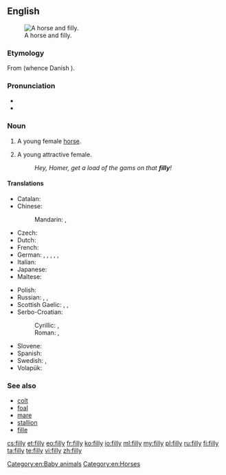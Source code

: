 ==English==
[[Image:Horse And Filly.jpg|thumb|right|A horse and filly.]]

===Etymology===
From {{etyl|non|en}} {{term|fylja|lang=non}} (whence Danish {{term|føl|lang=da}}).

===Pronunciation===
* {{audio|en-us-filly.ogg|Audio (US)}}
* {{rhymes|ɪli}}

===Noun===
{{en-noun|fillies}}

# A young female [[horse]].
# {{context|dated|lang=en}} A young attractive female.
#: ''Hey, Homer, get a load of the gams on that '''filly'''!''

====Translations====
{{trans-top|young female horse}}
* Catalan: {{t-|ca|poltra|f}}
* Chinese:
*: Mandarin: {{tø|cmn|[[小]][[雌]][[馬]]|sc=Hani}}, {{tø|cmn|[[小]][[雌]][[马]]|tr=xiǎo cí mǎ|sc=Hani}}
* Czech: {{t+|cs|kobylka|f}}
* Dutch: {{t-|nl|merrieveulen|n}}
* French: {{t+|fr|pouliche|f}}
* German: {{t-|de|Stutenfohlen|n}}, {{t-|de|Stutenfüllen|n}}, {{t-|de|Stutfohlen|n}}, {{t-|de|Stutfüllen|n}}, {{tø|de|[[weiblich|weibliches]] [[Fohlen]]|n}}, {{tø|de|[[weiblich|weibliches]] [[Füllen]]|n}}
* Italian: {{t+|it|puledra|f}}
* Japanese: {{tø|ja|[[雌]]の[[子馬]]|tr=mesu no ko-uma|sc=Jpan}}
* Maltese: {{t-|mt|moħra|f}}
{{trans-mid}}
* Polish: {{t-|pl|klaczka|f}}
* Russian: {{t+|ru|кобылка|f|tr=kobýlka}}, {{t+|ru|кобылица|f|tr=kobylíca|sc=Cyrl}}, {{t-|ru|жеребица|f|tr=žerebíca|sc=Cyrl}}
* Scottish Gaelic: {{t-|gd|cliobag|f}}, {{t-|gd|làireach|f}}, {{t-|gd|loth|f}}
* Serbo-Croatian:
*: Cyrillic: {{t-|sh|ждребица|f}}, {{t-|sh|ждријебица|f}}
*: Roman: {{t-|sh|ždrebica|f}}, {{t-|sh|ždrijebica|f}}
* Slovene: {{t+|sl|žrebica|f}}
* Spanish: {{t-|es|potra|f}}
* Swedish: {{t-|sv|ungsto|n}}, {{t-|sv|stoföl|n}}
* Volapük: {{t+|vo|jijevodül}}
{{trans-bottom}}

===See also===
* [[colt]]
* [[foal]]
* [[mare]]
* [[stallion]]
* [[fille]]

[[Category:en:Baby animals]]
[[Category:en:Horses]]

[[cs:filly]]
[[et:filly]]
[[eo:filly]]
[[fr:filly]]
[[ko:filly]]
[[io:filly]]
[[ml:filly]]
[[my:filly]]
[[pl:filly]]
[[ru:filly]]
[[fi:filly]]
[[ta:filly]]
[[te:filly]]
[[vi:filly]]
[[zh:filly]]